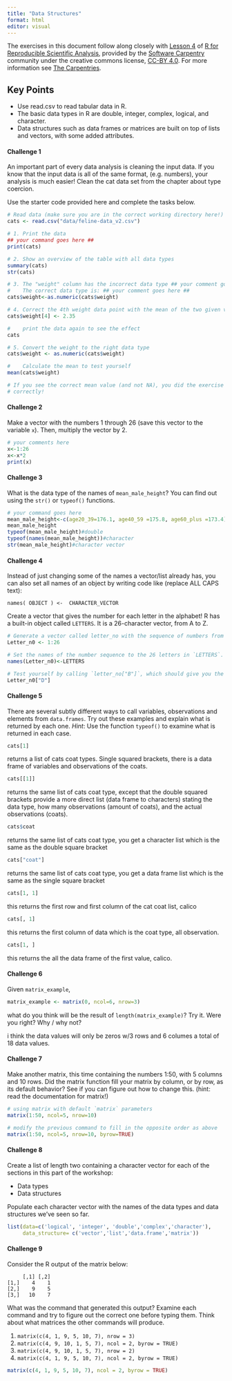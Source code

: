 ```yaml
---
title: "Data Structures"
format: html
editor: visual
---
```


The exercises in this document follow along closely with [Lesson 4](https://swcarpentry.github.io/r-novice-gapminder/04-data-structures-part1.html) of [R for Reproducible Scientific Analysis](https://swcarpentry.github.io/r-novice-gapminder/), provided by the [Software Carpentry](https://software-carpentry.org/) community under the creative commons license, [CC-BY 4.0](https://creativecommons.org/licenses/by/4.0/). For more information see [The Carpentries](https://carpentries.org/).

::: callout-tip
## Key Points

-   Use read.csv to read tabular data in R.
-   The basic data types in R are double, integer, complex, logical, and character.
-   Data structures such as data frames or matrices are built on top of lists and vectors, with some added attributes.
:::

#### Challenge 1

An important part of every data analysis is cleaning the input data. If you know that the input data is all of the same format, (e.g. numbers), your analysis is much easier! Clean the cat data set from the chapter about type coercion.

Use the starter code provided here and complete the tasks below.

<!-- Challenge 1 answer begin -->

```r
# Read data (make sure you are in the correct working directory here!)
cats <- read.csv("data/feline-data_v2.csv")

# 1. Print the data
## your command goes here ##
print(cats)

# 2. Show an overview of the table with all data types
summary(cats)
str(cats)

# 3. The "weight" column has the incorrect data type ## your comment goes here ##.
#    The correct data type is: ## your comment goes here ##
cats$weight<-as.numeric(cats$weight)

# 4. Correct the 4th weight data point with the mean of the two given values
cats$weight[4] <- 2.35

#    print the data again to see the effect
cats

# 5. Convert the weight to the right data type
cats$weight <- as.numeric(cats$weight)

#    Calculate the mean to test yourself
mean(cats$weight)

# If you see the correct mean value (and not NA), you did the exercise
# correctly!
```

<!-- Challenge 1 answer end -->

#### Challenge 2

Make a vector with the numbers 1 through 26 (save this vector to the variable `x`). Then, multiply the vector by 2.

<!-- Challenge 2 answer begin -->

```r
# your comments here 
x<-1:26 
x<-x*2
print(x)
```

<!-- Challenge 2 answer end -->

#### Challenge 3

What is the data type of the names of `mean_male_height`? You can find out using the `str()` or `typeof()` functions.

<!-- Challenge 3 answer begin -->

```r
# your command goes here
mean_male_height<-c(age20_39=176.1, age40_59 =175.8, age60_plus =173.4)
mean_male_height
typeof(mean_male_height)#double
typeof(names(mean_male_height))#character
str(mean_male_height)#character vector

```

<!-- Challenge 3 answer end -->

#### Challenge 4

Instead of just changing some of the names a vector/list already has, you can also set all names of an object by writing code like (replace ALL CAPS text):

```         
names( OBJECT ) <-  CHARACTER_VECTOR
```

Create a vector that gives the number for each letter in the alphabet! R has a built-in object called `LETTERS`. It is a 26-character vector, from A to Z.

<!-- Challenge 4 answer begin -->

```r
# Generate a vector called letter_no with the sequence of numbers from 1 to 26!
Letter_n0 <- 1:26

# Set the names of the number sequence to the 26 letters in `LETTERS`.
names(Letter_n0)<-LETTERS

# Test yourself by calling `letter_no["B"]`, which should give you the number 2!
Letter_n0["D"]
```

<!-- Challenge 4 answer end -->

#### Challenge 5

There are several subtly different ways to call variables, observations and elements from `data.frames`. Try out these examples and explain what is returned by each one. *Hint*: Use the function `typeof()` to examine what is returned in each case.

<!-- Challenge 5 answer begin -->

```r
cats[1]
```

returns a list of cats coat types. Single squared brackets, there is a data frame of variables and observations of the coats.

```r
cats[[1]]
```

returns the same list of cats coat type, except that the double squared brackets provide a more direct list (data frame to characters) stating the data type, how many observations (amount of coats), and the actual observations (coats).

```r
cats$coat
```

returns the same list of cats coat type, you get a character list which is the same as the double square bracket

```r
cats["coat"]
```

returns the same list of cats coat type, you get a data frame list which is the same as the single square bracket

```r
cats[1, 1]
```

this returns the first row and first column of the cat coat list, calico

```r
cats[, 1]
```

this returns the first column of data which is the coat type, all observation.

```r
cats[1, ]
```

this returns the all the data frame of the first value, calico.

<!-- Challenge 5 answer end -->

#### Challenge 6

Given `matrix_example`,

```r
matrix_example <- matrix(0, ncol=6, nrow=3)
```

what do you think will be the result of `length(matrix_example)`? Try it. Were you right? Why / why not?

<!-- Challenge 6 answer begin -->

i think the data values will only be zeros w/3 rows and 6 columes a total of 18 data values.

<!-- Challenge 6 answer end -->

#### Challenge 7

Make another matrix, this time containing the numbers 1:50, with 5 columns and 10 rows. Did the matrix function fill your matrix by column, or by row, as its default behavior? See if you can figure out how to change this. (hint: read the documentation for matrix!)

<!-- Challenge 7 answer begin -->

```r
# using matrix with default `matrix` parameters
matrix(1:50, ncol=5, nrow=10)

# modify the previous command to fill in the opposite order as above
matrix(1:50, ncol=5, nrow=10, byrow=TRUE)
```

<!-- Challenge 7 answer end -->

#### Challenge 8

Create a list of length two containing a character vector for each of the sections in this part of the workshop:

-   Data types
-   Data structures

Populate each character vector with the names of the data types and data structures we've seen so far.

<!-- Challenge 8 answer begin -->

```r
list(data=c('logical', 'integer', 'double','complex','character'),
     data_structure= c('vector','list','data.frame','matrix'))

```

<!-- Challenge 8 answer end -->

#### Challenge 9

Consider the R output of the matrix below:

```         
     [,1] [,2]
[1,]    4    1
[2,]    9    5
[3,]   10    7
```

What was the command that generated this output? Examine each command and try to figure out the correct one before typing them. Think about what matrices the other commands will produce.

1.  `matrix(c(4, 1, 9, 5, 10, 7), nrow = 3)`
2.  `matrix(c(4, 9, 10, 1, 5, 7), ncol = 2, byrow = TRUE)`
3.  `matrix(c(4, 9, 10, 1, 5, 7), nrow = 2)`
4.  `matrix(c(4, 1, 9, 5, 10, 7), ncol = 2, byrow = TRUE)`

<!-- Challenge 9 answer begin -->

```r
matrix(c(4, 1, 9, 5, 10, 7), ncol = 2, byrow = TRUE)

```

<!-- Challenge 9 answer end -->
